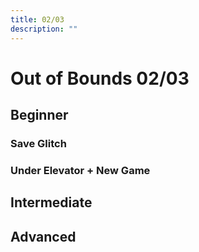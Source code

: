 ```yaml
---
title: 02/03
description: ""
---
```


# Out of Bounds 02/03

## Beginner

### Save Glitch

<YouTube url="https://youtu.be/YBzFV1yr4og" />

### Under Elevator + New Game

<YouTube url="https://www.youtube.com/watch?v=QTb8TxCiHqE"/>

## Intermediate

<YouTube url="https://youtu.be/ytzPJrgGQrI"/>

## Advanced

<YouTube url="https://youtu.be/DyTGyvT8cOY"/>